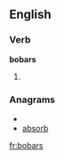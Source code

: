 
==English==

===Verb===
'''bobars'''

# {{third-person singular of|[[bobar]]}}

===Anagrams===
* {{alphagram|abbors}}
* [[absorb#English|absorb]]

[[fr:bobars]]
